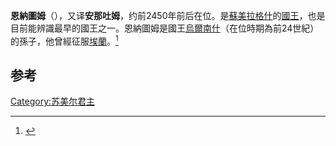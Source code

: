 {{Infobox Monarch
| name           = 恩納圖姆
| title          = [[美索不达米亚王朝表|美索不达米亚王朝表]]、[[拉格什|拉格什]]国王
| image          = Stele of Vultures detail 02.jpg
| image_size     = 300px
| caption        = 碑文的殘片
| reign          = 约前2450年前后在位（中年表）
| date of birth  = 
| place of birth = 
| date of death  = 约前2450年前后（中年表）
| place of death = 
| predecessor    = [[阿库尔伽尔|阿库尔伽尔]]
| successor      = [[埃南那图姆一世|埃南那图姆一世]]
}}
'''恩納圖姆'''（{{lang-en|Eannatum}}），又译'''安那吐姆'''，约前2450年前后在位。是[[蘇美|蘇美]][[拉格什|拉格什]]的[[國王|國王]]，也是目前能辨識最早的國王之一。恩納圖姆是國王[[烏爾南什|烏爾南什]]（在位時期為前24世紀）的孫子，他曾經征服[[埃蘭|埃蘭]]。<ref name=gard>{{cite book | first=Fred S. | last=Kleiner | authorlink= | coauthors=Mamiya, Christin J. | year=2006 | title=Gardner's Art Through the Ages: The Western Perspective — Volume 1 | edition=12th Edition | publisher=Thomson Wadsworth | location=Belmont, California, USA | isbn=0-495-00479-0 | pages=22–23}}</ref>

==参考==
{{reflist}}

{{leader|[[阿库尔伽尔|阿库尔伽尔]]|[[美索不达米亚王朝表|美索不达米亚王朝表]]|[[埃南那图姆一世|埃南那图姆一世]]}}
{{苏美尔著名统治者}}

[[Category:苏美尔君主|Category:苏美尔君主]]